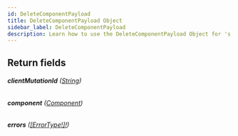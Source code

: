 ```yaml
---
id: DeleteComponentPayload
title: DeleteComponentPayload Object
sidebar_label: DeleteComponentPayload
description: Learn how to use the DeleteComponentPayload Object for 's API.
---
```


## Return fields

###### <b>clientMutationId</b> ([String](api/schema/scalar/String.mdx))

###### <b>component</b> ([Component](api/schema/object/Component.mdx))

###### <b>errors</b> ([[ErrorType!]!](api/schema/object/ErrorType.mdx))
